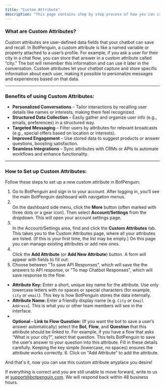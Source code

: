 ```yaml
---
title: "Custom Attribute"
description: "This page contains step by step process of how you can create and manage the custom attribute in BotPenguin."
---
```


### **What are Custom Attributes?**

Custom attributes are user-defined data fields that your chatbot can save and recall. In BotPenguin, a custom attribute is like a named variable or property attached to a user’s profile. For example, if you ask a user for their city in a chat flow, you can store that answer in a custom attribute called “city.” The bot will remember this information and can use it later in the conversation. Custom attributes let your chatbot capture and store specific information about each user, making it possible to personalize messages and experiences based on that data.

---

### **Benefits of using Custom Attributes:**

- **Personalized Conversations** – Tailor interactions by recalling user details like names or interests, making them feel recognized.
- **Structured Data Collection** – Easily gather and organize user info (e.g., emails, preferences) in a structured way.
- **Targeted Messaging** – Filter users by attributes for relevant broadcasts (e.g., special offers based on location or interests).
- **Improved Engagement** – Use stored data to suggest products or answer questions, boosting satisfaction.
- **Seamless Integrations** – Sync attributes with CRMs or APIs to automate workflows and enhance functionality.

---

### **How to Set up Custom Attributes:**

Follow these steps to set up a new custom attribute in BotPenguin:

1. Go to BotPenguin and sign in to your account. After logging in, you’ll see the main BotPenguin dashboard with navigation menus.
2. \
   On the dashboard side menu, click the **More** button (often marked with three dots or a gear icon). Then select **Account/Settings** from the dropdown. This will open your account settings page.
3. \
   In the Account/Settings area, find and click the **Custom Attributes** tab. This takes you to the Custom Attributes page, where all your attributes are listed. (If this is your first time, the list may be empty.) On this page you can manage existing attributes or add new ones.
4. \
   Click the **Add Attribute** (or **Add New Attribute**) button. A form will appear with fields to fill out:
5. Choose between "To save API Responses", which will save the the answers to API response, or "To map Chatbot Responses", which will save response to the flow.

- **Attribute Key:** Enter a short, unique key name for the attribute. Use only lowercase letters with no spaces or special characters (for example, `city` or `email`). This key is how BotPenguin stores the data internally.
- **Attribute Name:** Enter a friendly display name (e.g. `City` or `Email Address`). This is what you or other team members will see in the interface.
- **\
  Optional – Link to Flow Question:** (If you want the bot to save a user’s answer automatically) select the **Bot**, **Flow**, and **Question** that this attribute should be linked to. For example, if you have a flow that asks “What is your city?”, select that question. This tells BotPenguin to save the user’s answer to your question into this attribute. Fill in these details carefully. Keeping the key simple (lowercase, no spaces) ensures the attribute works correctly.
  6.  Click on "Add Attribute" to add the attribute.

And that's it, now you can use this custom attribute anyplace you desire\!

If everything is correct and you are still unable to move forward, write to us at [support@botpenguin.com](mailto:support@botpenguin.com). We will respond back within 48 business hours.